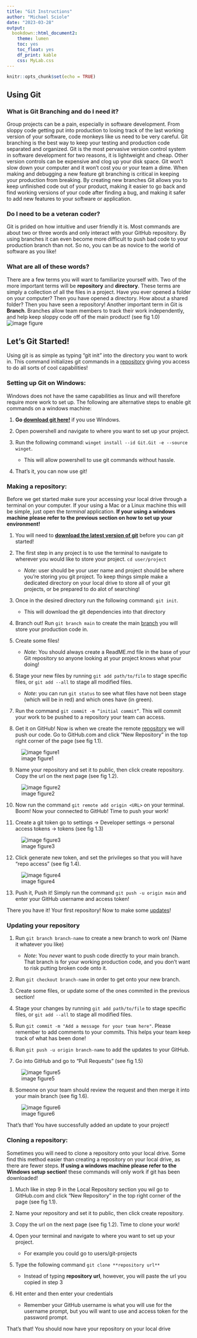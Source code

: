 ```yaml
---
title: "Git Instructions"
author: "Michael Sciole"
date: "2023-03-28"
output:
  bookdown::html_document2:
    theme: lumen
    toc: yes
    toc_float: yes
    df_print: kable
    css: MyLab.css 
---
```


```r
knitr::opts_chunk$set(echo = TRUE)
```

## Using Git

### What is Git Branching and do I need it?

  Group projects can be a pain, especially in software development. From sloppy code getting put into production to losing track of the last working version of your software, code monkeys like us need to be very careful. Git branching is the best way to keep your testing and production code separated and organized. Git is the most pervasive version control system in software development for two reasons, it is lightweight and cheap. Other version controls can be expensive and clog up your disk space. Git won't slow down your computer and it won't cost you or your team a dime. When making and debugging a new feature git branching is critical in keeping your production from breaking. By creating new branches Git allows you to keep unfinished code out of your product, making it easier to go back and find working versions of your code after finding a bug, and making it safer to add new features to your software or application.

### Do I need to be a veteran coder?

  Git is prided on how intuitive and user friendly it is. Most commands are about two or three words and only interact with your GitHub repository. By using branches it can even become more difficult to push bad code to your production branch than not. So no, you can be as novice to the world of software as you like!

### What are all of these words?

  There are a few terms you will want to familiarize yourself with. Two of the more important terms will be **repository** and **directory**. These terms are simply a collection of all the files in a project. Have you ever opened a folder on your computer? Then you have opened a directory. How about a shared folder? Then you have seen a repository! 
  Another important term in Git is **Branch**. Branches allow team members to track their work independently, and help keep sloppy code off of the main product! (see fig 1.0)
![image figure](Git_Instructions/rstudio-export-5/pictures/fig.png)

## Let's Git Started!

  Using git is as simple as typing “git init” into the directory you want to work in. This command initializes git commands in a [repository](#What-are-all-of-these-words?) giving you access to do all sorts of cool capabilities! 
  
### Setting up Git on Windows:

Windows does not have the same capabilities as linux and will therefore require more work to set up. The following are alternative steps to enable git commands on a windows machine:

1. **Go [download git here!](https://git-scm.com/download/win)** if you use Windows.

2. Open powershell and navigate to where you want to set up your project.

3. Run the following command: ```winget install --id Git.Git -e --source winget```.
    + This will allow powershell to use git commands without hassle.
    
4. That's it, you can now use git!

### Making a repository:

Before we get started make sure your accessing your local drive through a terminal on your computer. If your using a Mac or a Linux machine this will be simple, just open the *terminal* application. **If your using a windows machine please refer to the previous section on how to set up your environment!**

1. You will need to [**download the latest version of git**](https://git-scm.com) before you can *git* started!

2. The first step in any project is to use the terminal to navigate to wherever you would like to store your project. ```cd user/project```
    + *Note*: user should be your user name and project should be where you're storing you git project. To keep things simple make a dedicated directory on your local drive to store all of your git projects, or be prepared to do alot of searching!

3. Once in the desired directory run the following command: ```git init```. 
    + This will download the git dependencies into that directory

4. Branch out! Run ```git branch main``` to create the main [branch](#What-are-all-of-these-words?)  you will store your production code in.

5. Create some files! 
    + *Note*: You should always create a ReadME.md file in the base of your Git repository so anyone looking at your project knows what your doing!
    
6. Stage your new files by running ```git add path/to/file``` to stage specific files, or ```git add --all``` to stage all modified files.
    + *Note*: you can run ```git status``` to see what files have not been stage (which will be in red) and which ones have (in green).
    
7. Run the command ```git commit -m “initial commit”```. This will commit your work to be pushed to a repository your team can access.

8. Get it on GitHub! Now is when we create the remote [repository](#What-are-all-of-these-words?) we will push our code. Go to GitHub.com and click “New Repository” in the top right corner of the page (see fig 1.1). 

![image figure1](./pictures/fig1)

9. Name your repository and set it to public, then click create repository. Copy the url on the next page (see fig 1.2). 

![image figure2](./pictures/fig2)

10. Now run the command ```git remote add origin <URL>``` on your terminal. Boom! Now your connected to GitHub! Time to push your work!

11. Create a git token go to settings -> Developer settings -> personal access tokens -> tokens (see fig 1.3)

![image figure3](./pictures/fig3)

12. Click generate new token, and set the privileges so that you will have “repo access” (see fig 1.4).

![image figure4](./pictures/fig4)

13. Push it, Push it! Simply run the command ```git push -u origin main``` and enter your GitHub username and access token!

There you have it! Your first repository! Now to make some [updates](#Updating-your-repository)!
    
### Updating your repository

1. Run ```git branch branch-name``` to create a new branch to work on! (Name it whatever you like)
    + *Note*: You *never* want to push code directly to your main branch. That branch is for your working production code, and you don't want to risk putting broken code onto it.
    
2. Run ```git checkout branch-name``` in order to get onto your new branch.

3. Create some files, or update some of the ones commited in the previous section!

4. Stage your changes by running ```git add path/to/file``` to stage specific files, or ```git add --all``` to stage all modified files.

5. Run ```git commit -m "Add a message for your team here"```. Please remember to add comments to your commits. This helps your team keep track of what has been done!

6. Run ```git push -u origin branch-name``` to add the updates to your GitHub.

7. Go into GitHub and go to "Pull Requests" (see fig 1.5)

![image figure5](./pictures/fig5)

8. Someone on your team should review the request and then merge it into your main branch (see fig 1.6).

![image figure6](./pictures/fig6)

That’s that! You have successfully added an update to your project!


### Cloning a repository:

Sometimes you will need to clone a repository onto your local drive. Some find this method easier than creating a repository on your local drive, as there are fewer steps. **If using a windows machine please refer to the Windows setup section!** these commands will only work if git has been downloaded!

1. Much like in step 9 in the Local Repository section you wil go to GitHub.com and click “New Repository” in the top right corner of the page (see fig 1.1). 

2. Name your repository and set it to public, then click create repository. 

3. Copy the url on the next page (see fig 1.2). Time to clone your work!

4. Open your terminal and navigate to where you want to set up your project.
    + For example you could go to users/git-projects

5. Type the following command ```git clone **repository url**```
    + Instead of typing **repository url**, however, you will paste the url you copied in step 3
    
6. Hit enter and then enter your credentials
    + Remember your GitHub username is what you will use for the username prompt, but you will want to use and access token for the password prompt.
    
That's that! You should now have your repository on your local drive

